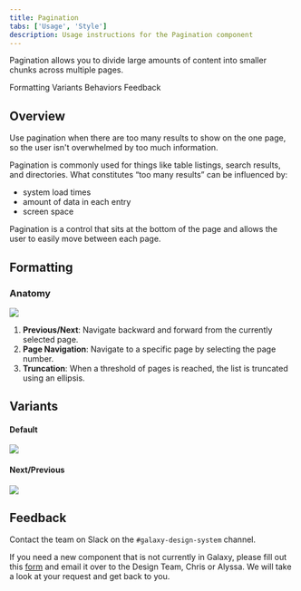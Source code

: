 ```yaml
---
title: Pagination
tabs: ['Usage', 'Style']
description: Usage instructions for the Pagination component
---
```


<PageDescription>

Pagination allows you to divide large amounts of content into smaller chunks across multiple pages.

</PageDescription>

<AnchorLinks>

<AnchorLink>Formatting</AnchorLink>
<AnchorLink>Variants</AnchorLink>
<AnchorLink>Behaviors</AnchorLink>
<AnchorLink>Feedback</AnchorLink>

</AnchorLinks>

## Overview

Use pagination when there are too many results to show on the one page, so the user isn't overwhelmed by too much information.

Pagination is commonly used for things like table listings, search results, and directories. What constitutes “too many results” can be influenced by:

- system load times
- amount of data in each entry
- screen space

Pagination is a control that sits at the bottom of the page and allows the user to easily move between each page.

## Formatting

### Anatomy

<Row>
<Column colLg={10}>

<img src="https://res.cloudinary.com/dgcfg5cwe/image/upload/v1644647985/pagination-anatomy_rasg4v.svg"></img>

</Column>
</Row>


1. **Previous/Next**: Navigate backward and forward from the currently selected page.
2. **Page Navigation**: Navigate to a specific page by selecting the page number.
3. **Truncation**: When a threshold of pages is reached, the list is truncated using an ellipsis.

## Variants

#### Default

<Row>
<Column colLg={8}>

<img src="https://res.cloudinary.com/dgcfg5cwe/image/upload/v1644648175/pagination_lecwyk.svg"></img>

</Column>
</Row>

#### Next/Previous

<Row>
<Column colLg={8}>

<img src="https://res.cloudinary.com/dgcfg5cwe/image/upload/v1644648206/pagination-next_jmarq1.svg"></img>

</Column>
</Row>

## Feedback

Contact the team on Slack on the ```#galaxy-design-system``` channel. 

If you need a new component that is not currently in Galaxy, please fill out this <a href="https://docs.google.com/document/d/1heu6QMCxnE8Hnu1AtyucOzcduhUYSyDmg5SEj05Rqb0/edit">form</a> and email it over to the Design Team, Chris or Alyssa. We will take a look at your request and get back to you.
